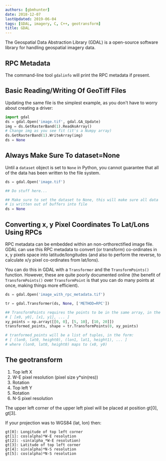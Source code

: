 ```yaml
---
authors: [gbmhunter]
date: 2018-12-07
lastUpdated: 2019-06-04
tags: [GDAL, imagery, C, C++, geotransform]
title: GDAL
---
```


The Geospatial Data Abstraction Library (GDAL) is a open-source software library for handling geospatial imagery data.

## RPC Metadata

The command-line tool `gdalinfo` will print the RPC metadata if present.

## Basic Reading/Writing Of GeoTiff Files

Updating the same file is the simplest example, as you don't have to worry about creating a driver:

```python
import gdal
ds = gdal.Open('image.tif', gdal.GA_Update)
img = ds.GetRasterBand(1).ReadAsArray()
# Change img as you see fit (it's a Numpy array)
ds.GetRasterBand(1).WriteArray(img)
ds = None
```

## Always Make Sure To dataset=None

Until a `dataset` object is set to `None` in Python, you cannot guarantee that all of the data has been written to the file system.

```python
ds = gdal.Open('image.tif')

## Do stuff here...

## Make sure to set the dataset to None, this will make sure all data
# is written out of buffers into file
ds = None
```

## Converting x, y Pixel Coordinates To Lat/Lons Using RPCs

RPC metadata can be embedded within an non-orthorectified image file. GDAL can use this RPC metadata to convert (or transform) co-ordinates in x, y pixels space into latitude/longitudes (and also to perform the reverse, to calculate x/y pixel co-ordinates from lat/lons).

You can do this in GDAL with a `Transformer` and the `TransformPoints()` function. However, these are quite poorly documented online (the benefit of `TransformPoints()` over `TransformPoint` is that you can do many points at once, making things more efficient).

```python
ds = gdal.Open('image_with_rpc_metadata.tif')

tr = gdal.Transformer(ds, None, ['METHOD=RPC'])

## TransformPoints requires the points to be in the same array, in the form:
# [ [x0, y0], [x1, y1], ... ]
xy_points = np.array([[0, 0], [5, 10], [10, 20]])
transformed_points, shape = tr.TransformPoints(0, xy_points)

# tranformed_points will be a list of tuples, in the form:
# [ (lon0, lat0, height0), (lon1, lat1, height1), ... ]
# where (lon0, lat0, height0) maps to (x0, y0)
```

## The geotransform

1. Top left X
1. W-E pixel resolution (pixel size y*sin(res))
1. Rotation
1. Top left Y
1. Rotation
1. N-S pixel resolution

The upper left corner of the upper left pixel will be placed at position gt[0], gt[3].

If your projection was to WGS84 (lat, lon) then:

```
gt[0]: Longitude of top left corner
gt[1]: cos(alpha)*W-E resolution
gt[2]: -sin(alpha_*W-E resolution)
gt[3]: Latitude of top left corner
gt[4]: sin(alpha)*N-S resolution
gt[5]: cos(alpha)*N-S resolution
```
